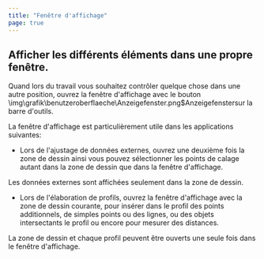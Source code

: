 ```yaml
---
title: "Fenêtre d'affichage"
page: true
---
```

## Afficher les diff&#233;rents &#233;l&#233;ments dans une propre fen&#234;tre.

Quand lors du travail vous souhaitez contr&#244;ler quelque chose dans une autre position, ouvrez la fen&#234;tre d&#39;affichage avec le bouton<Image>\img\grafik\benutzeroberflaeche\Anzeigefenster.png$Anzeigefenster</Image>sur la barre d&#39;outils.

La fen&#234;tre d&#39;affichage est particuli&#232;rement utile dans les applications suivantes:

-  Lors de l&#39;ajustage de donn&#233;es externes, ouvrez une deuxi&#232;me fois la zone de dessin ainsi vous pouvez s&#233;lectionner les points de calage autant dans la zone de dessin que dans la fen&#234;tre d&#39;affichage. 


<Success>
Les donn&#233;es externes sont affich&#233;es seulement dans la zone de dessin.

</Success>
 

-  Lors de l&#39;&#233;laboration de profils, ouvrez la fen&#234;tre d&#39;affichage avec la zone de dessin courante, pour ins&#233;rer dans le profil des points additionnels, de simples points ou des lignes, ou des objets intersectants le profil ou encore pour mesurer des distances.



<Success>
La zone de dessin et chaque profil peuvent &#234;tre ouverts une seule fois dans le fen&#234;tre d&#39;affichage.
</Success>

